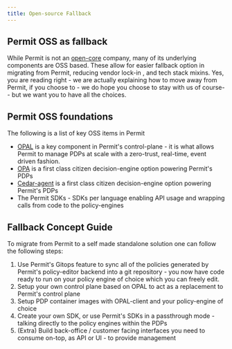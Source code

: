 ```yaml
---
title: Open-source Fallback
---
```


## Permit OSS as fallback

While Permit is not an [open-core](https://thenewstack.io/the-future-of-open-source-or-why-open-core-is-dead/) company, many of its underlying components are OSS based.
These allow for easier fallback option in migrating from Permit, reducing vendor lock-in , and tech stack mixins.
Yes, you are reading right - we are actually explaining how to move away from Permit, if you choose to - we do hope you choose to stay with us of course-- but we want you to have all the choices.

## Permit OSS foundations

The following is a list of key OSS items in Permit

- [OPAL](https://github.com/permitio/opal) is a key component in Permit's control-plane - it is what allows Permit to manage PDPs at scale with a zero-trust, real-time, event driven fashion.
- [OPA](https://github.com/open-policy-agent/opa) is a first class citizen decision-engine option powering Permit's PDPs
- [Cedar-agent](https://github.com/permitio/cedar-agent) is a first class citizen decision-engine option powering Permit's PDPs
- The Permit SDKs - SDKs per language enabling API usage and wrapping calls from code to the policy-engines

## Fallback Concept Guide

To migrate from Permit to a self made standalone solution one can follow the following steps:

1. Use Permit's Gitops feature to sync all of the policies generated by Permit's policy-editor backend into a git repository - you now have code ready to run on your policy engine of choice which you can freely edit.
2. Setup your own control plane based on OPAL to act as a replacement to Permit's control plane
3. Setup PDP container images with OPAL-client and your policy-engine of choice
4. Create your own SDK, or use Permit's SDKs in a passthrough mode - talking directly to the policy engines within the PDPs
5. (Extra) Build back-office / customer facing interfaces you need to consume on-top, as API or UI - to provide management
